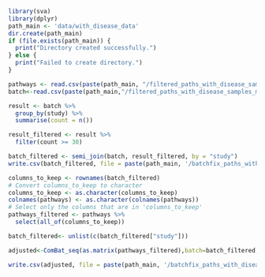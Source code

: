 ```r
library(sva)
library(dplyr)
path_main <- 'data/with_disease_data'
dir.create(path_main)
if (file.exists(path_main)) {
  print("Directory created successfully.")
} else {
  print("Failed to create directory.")
}
```

```r
pathways <- read.csv(paste(path_main, "/filtered_paths_with_disease_samples_pathway_counts.csv", sep = ""), header = TRUE, row.names = 1, sep = ",")
batch<-read.csv(paste(path_main,"/filtered_paths_with_disease_samples_metadata.csv", sep = ""), row.names = 1)

result <- batch %>%
  group_by(study) %>%
  summarise(count = n())

result_filtered <- result %>%
  filter(count >= 30)

batch_filtered <- semi_join(batch, result_filtered, by = "study")
write.csv(batch_filtered, file = paste(path_main, '/batchfix_paths_with_disease_samples_pathway_metadata.csv', sep = ""))

columns_to_keep <- rownames(batch_filtered)
# Convert columns_to_keep to character
columns_to_keep <- as.character(columns_to_keep)
colnames(pathways) <- as.character(colnames(pathways))
# Select only the columns that are in 'columns_to_keep'
pathways_filtered <- pathways %>%
  select(all_of(columns_to_keep))

batch_filtered<- unlist(c(batch_filtered["study"]))

adjusted<-ComBat_seq(as.matrix(pathways_filtered),batch=batch_filtered,group=NULL)

```
```r
write.csv(adjusted, file = paste(path_main, '/batchfix_paths_with_disease_samples_pathway_counts.csv', sep = ""))
```
